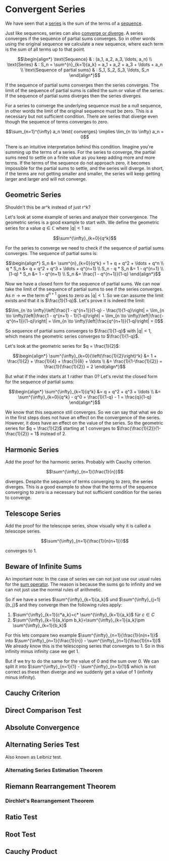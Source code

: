 
# Convergent Series

We have seen that a [series](/garden/maths/calculus/sequencesAndSeries/series) is the sum of the terms of a [sequence](
/garden/maths/calculus/sequencesAndSeries/sequences). 

Just like sequences, series can also [converge or diverge](/garden/maths/calculus/sequencesAndSeries/convergentSequences). A series converges if the sequence of partial sums converges. So in other words using the original sequence we calculate a new sequence, where each term is the sum of all terms up to that point. 

```math
\begin{align*}
\text{Sequence} & : (a_1, a_2, a_3, \ldots, a_n) \\
\text{Series} & : S_n = \sum^{n}_{k=1}{a_k} = a_1 + a_2 + a_3 + \ldots + a_n \\
\text{Sequence of partial sums} & : S_1, S_2, S_3, \ldots, S_n
\end{align*}
```

If the sequence of partial sums converges then the series converges. The limit of the sequence of partial sums is called the sum or value of the series. If the sequence of partial sums diverges then the series diverges.

For a series to converge the underlying sequence must be a null sequence, in other words the limit of the original sequence must be zero. This is a necessary but not sufficient condition. There are series that diverge even though the sequence of terms converges to zero.

```math
\sum_{n=1}^{\infty} a_n \text{ converges} \implies \lim_{n \to \infty} a_n = 0
```

There is an intuitive interpretation behind this condition. Imagine you're summing up the terms of a series. For the series to converge, the partial sums need to settle on a finite value as you keep adding more and more terms. If the terms of the sequence do not approach zero, it becomes impossible for the partial sums to settle, and the series will diverge. In short, if the terms are not getting smaller and smaller, the series will keep getting larger and larger and will not converge.

## Geometric Series

<Callout type="todo">
Shouldn't this be ar^k instead of just r^k?
</Callout>

Let's look at some example of series and analyze their convergence. The geometric series is a good example to start with. We define the geometric series for a value $q \in \mathbb{C}$ where $|q| < 1$ as:

```math
\sum^{\infty}_{k=0}{q^k}
```

For the series to converge we need to check if the sequence of partial sums converges. The sequence of partial sums is:

```math
\begin{align*}
S_n &= \sum^{n}_{k=0}{q^k} = 1 + q + q^2 + \ldots + q^n \\ 
q * S_n &= q + q^2 + q^3 + \ldots + q^{n+1} \\
S_n - q * S_n &= 1 - q^{n+1} \\
(1-q) * S_n &= 1 - q^{n+1} \\
S_n &= \frac{1 - q^{n+1}}{1-q}
\end{align*}
```

Now we have a closed form for the sequence of partial sums. We can now take the limit of the sequence of partial sums to see if the series converges. As $n \to \infty$ the term $q^{n+1}$ goes to zero as $|q| < 1$. So we can assume the limit exists and that it is $\frac{1}{1-q}$. Let's prove it is indeed the limit:

```math
\lim_{n \to \infty}\left|\frac{1 - q^{n+1}}{1-q} - \frac{1}{1-q}\right| = \lim_{n \to \infty}\left|\frac{1 - q^{n+1} - 1}{1-q}\right| = \lim_{n \to \infty}\left|\frac{- q^{n+1}}{1-q}\right| = \lim_{n \to \infty}\left|\frac{q^{n+1}}{1-q}\right| = 0
```

So sequence of partial sums converges to $\frac{1}{1-q}$ with $|q| < 1$, which means the geometric series converges to $\frac{1}{1-q}$.

<Callout type="example">
Let's look at the geometric series for $q = \frac{1}{2}$:

```math
\begin{align*}
\sum^{\infty}_{k=0}{\left(\frac{1}{2}\right)^k} &= 1 + \frac{1}{2} + \frac{1}{4} + \frac{1}{8} + \ldots \\
&= \frac{1}{1-\frac{1}{2}} = \frac{1}{\frac{1}{2}} = 2
\end{align*}
```

But what if the index starts at 1 rather than 0? Let's revist the closed form for the sequence of partial sums:

```math
\begin{align*}
\sum^{\infty}_{k=1}{q^k} &= q + q^2 + q^3 + \ldots \\
&= \sum^{\infty}_{k=0}{q^k} - q^0 = \frac{1}{1-q} - 1 = \frac{q}{1-q}
\end{align*}
```

We know that this sequence still converges. So we can say that what we do in the first steps does not have an effect on the convergence of the series. However, it does have an effect on the value of the series. So the geometric series for $q = \frac{1}{2}$ starting at 1 converges to $\frac{\frac{1}{2}}{1-\frac{1}{2}} = 1$ instead of 2.
</Callout>

## Harmonic Series

<Callout type="todo">
Add the proof for the harmonic series. Probably with Cauchy criterion.
</Callout>

```math	
\sum^{\infty}_{n=1}{\frac{1}{n}}
```

diverges. Despite the sequence of terms converging to zero, the series diverges. This is a good example to show that the terms of the sequence converging to zero is a necessary but not sufficient condition for the series to converge.

## Telescope Series

<Callout type="todo">
Add the proof for the telescope series, show visually why it is called a telescope series.
</Callout>

```math
\sum^{\infty}_{n=1}{\frac{1}{n(n+1)}}
```

converges to 1.

## Beware of Infinite Sums

An important note:
In the case of series we can not just use our usual rules for the [sum operator](/garden/maths/calculus/sequencesAndSeries/sumOperator). The reason is because the sums go to infinity and we can not just use the normal rules of arithmetic.

So if we have a series $\sum^{\infty}_{k=1}{a_k}$ und $\sum^{\infty}_{j=1}{b_j}$ and they converge then the following rules apply:
1. $\sum^{\infty}_{k=1}{c*a_k}=c* \sum^{\infty}_{k=1}{a_k}$ für $c \in C$
2. $\sum^{\infty}_{k=1}{a_k\pm b_k}=\sum^{\infty}_{k=1}{a_k}\pm \sum^{\infty}_{k=1}{b_k}$

For this lets compare two example $\sum^{\infty}_{n=1}{\frac{1}{n(n+1)}$ into $\sum^{\infty}_{n=1}{\frac{1}{n}} - \sum^{\infty}_{n=1}{\frac{1}{n+1}}$ We already know this is the telescoping series that converges to 1. So in this infinity minus infinity case we get 1.

But if we try to do the same for the value of 0 and the sum over 0. We can split it into $\sum^{\infty}_{n=1}{1} - \sum^{\infty}_{n=1}{1}$ which is not correct as these then diverge and we suddenly get a value of 1 (infinity minus infinity).

## Cauchy Criterion

## Direct Comparison Test

## Absolute Convergence

## Alternating Series Test

Also known as Leibniz test. 

### Alternating Series Estimation Theorem

## Riemann Rearrangement Theorem

### Dirchlet's Rearrangement Theorem

## Ratio Test

## Root Test

## Cauchy Product